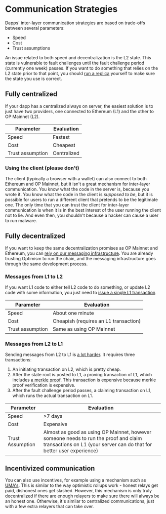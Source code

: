 # Communication Strategies

Dapps' inter-layer communication strategies are based on trade-offs between several parameters:

- Speed
- Cost
- Trust assumptions

An issue related to both speed and decentralization is the L2 state.
This state is vulnerable to fault challenges until the fault challenge period (currently one week) passes.
If you want to do something that relies on the L2 state prior to that point, you should [run a replica](/node-operators/building-node/testnet) yourself to make sure the state you use is correct.



## Fully centralized

If your dapp has a centralized always on server, the easiest solution is to just have two providers, one connected to Ethereum (L1) and the other to OP Mainnet (L2).

| Parameter         | Evaluation |
| - | - |
| Speed             | Fastest
| Cost              | Cheapest
| Trust assumption  | Centralized


### Using the client (please don't)

The client (typically a browser with a wallet) can also connect to both Ethereum and OP Mainnet, but it isn't a great mechanism for inter-layer communication.
You know what the code in the server is, because you wrote it.
You know what the code in the client is *supposed to be*, but it is possible for users to run a different client that pretends to be the legitimate one. 
The only time that you can trust the client for inter-layer communication is when it is in the best interest of the user running the client not to lie.
And even then, you shouldn't because a hacker can cause a user to run malware.


## Fully decentralized

If you want to keep the same decentralization promises as OP Mainnet and Ethereum, you can [rely on our messaging infrastructure](messaging).
You are already trusting Optimism to run the chain, and the messaging infrastructure goes through the same development process.

### Messages from L1 to L2

If you want L1 code to either tell L2 code to do something, or update L2 code with some information, you just need to [issue a single L1 transaction](messaging#for-ethereum-l1-to-op-mainnet-l2-transactions).

| Parameter         | Evaluation |
| - | - |
| Speed             | About one minute
| Cost              | Cheapish (requires an L1 transaction)
| Trust assumption  | Same as using OP Mainnet

### Messages from L2 to L1

Sending messages from L2 to L1 is [a lot harder](messaging#for-op-mainnet-l2-to-ethereum-l1-transactions). 
It requires three transactions:

1. An initiating transaction on L2, which is pretty cheap.
1. After the state root is posted to L1, a proving transaction of L1, which includes [a merkle proof](https://medium.com/crypto-0-nite/merkle-proofs-explained-6dd429623dc5). 
   This transaction is expensive because merkle proof verification is expensive.
1. After the fault challenge period passes, a claiming transaction on L1, which runs the actual transaction on L1.

| Parameter         | Evaluation |
| - | - |
| Speed             | >7 days 
| Cost              | Expensive
| Trust Assumption  | Almost as good as using OP Mainnet, however someone needs to run the proof and claim transactions on L1 (your server can do that for better user experience)


## Incentivized communication

You can also use incentives, for example using a mechanism such as [UMA's](/tools/oracles#universal-market-access-uma).
This is similar to the way optimistic rollups work - honest relays get paid, dishonest ones get slashed.
However,  this mechanism is only truly decentralized if there are enough relayers to make sure there will always be an honest one.
Otherwise, it's similar to centralized communications, just with a few extra relayers that can take over.
